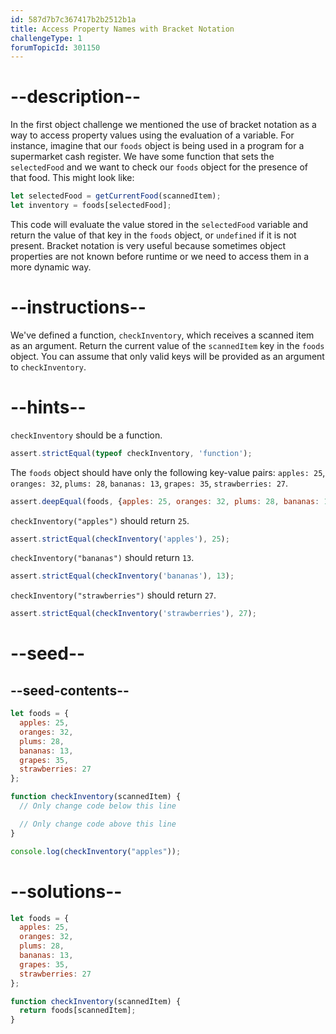 ```yaml
---
id: 587d7b7c367417b2b2512b1a
title: Access Property Names with Bracket Notation
challengeType: 1
forumTopicId: 301150
---
```


# --description--

In the first object challenge we mentioned the use of bracket notation as a way to access property values using the evaluation of a variable. For instance, imagine that our `foods` object is being used in a program for a supermarket cash register. We have some function that sets the `selectedFood` and we want to check our `foods` object for the presence of that food. This might look like:

```js
let selectedFood = getCurrentFood(scannedItem);
let inventory = foods[selectedFood];
```

This code will evaluate the value stored in the `selectedFood` variable and return the value of that key in the `foods` object, or `undefined` if it is not present. Bracket notation is very useful because sometimes object properties are not known before runtime or we need to access them in a more dynamic way.

# --instructions--

We've defined a function, `checkInventory`, which receives a scanned item as an argument. Return the current value of the `scannedItem` key in the `foods` object. You can assume that only valid keys will be provided as an argument to `checkInventory`.

# --hints--

`checkInventory` should be a function.

```js
assert.strictEqual(typeof checkInventory, 'function');
```

The `foods` object should have only the following key-value pairs: `apples: 25`, `oranges: 32`, `plums: 28`, `bananas: 13`, `grapes: 35`, `strawberries: 27`.

```js
assert.deepEqual(foods, {apples: 25, oranges: 32, plums: 28, bananas: 13, grapes: 35, strawberries: 27});
```

`checkInventory("apples")` should return `25`.

```js
assert.strictEqual(checkInventory('apples'), 25);
```

`checkInventory("bananas")` should return `13`.

```js
assert.strictEqual(checkInventory('bananas'), 13);
```

`checkInventory("strawberries")` should return `27`.

```js
assert.strictEqual(checkInventory('strawberries'), 27);
```

# --seed--

## --seed-contents--

```js
let foods = {
  apples: 25,
  oranges: 32,
  plums: 28,
  bananas: 13,
  grapes: 35,
  strawberries: 27
};

function checkInventory(scannedItem) {
  // Only change code below this line

  // Only change code above this line
}

console.log(checkInventory("apples"));
```

# --solutions--

```js
let foods = {
  apples: 25,
  oranges: 32,
  plums: 28,
  bananas: 13,
  grapes: 35,
  strawberries: 27
};

function checkInventory(scannedItem) {
  return foods[scannedItem];
}
```
